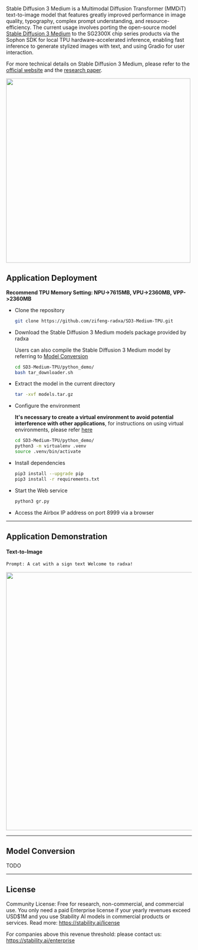 Stable Diffusion 3 Medium is a Multimodal Diffusion Transformer (MMDiT) text-to-image model that features greatly improved performance in image quality, typography, complex prompt understanding, and resource-efficiency. The current usage involves porting the open-source model [Stable Diffusion 3 Medium](https://huggingface.co/stabilityai/stable-diffusion-3-medium) to the SG2300X chip series products via the Sophon SDK for local TPU hardware-accelerated inference, enabling fast inference to generate stylized images with text, and using Gradio for user interaction.

For more technical details on Stable Diffusion 3 Medium, please refer to the [official website](https://stability.ai/news/stable-diffusion-3) and the [research paper](https://stability.ai/news/stable-diffusion-3-research-paper).

<img width="500" src="../../../../img/general-tutorial/tpu_ai/sd3_1.webp" />

## Application Deployment

**Recommend TPU Memory Setting: NPU->7615MB, VPU->2360MB, VPP->2360MB**

- Clone the repository

  ```bash
  git clone https://github.com/zifeng-radxa/SD3-Medium-TPU.git
  ```

- Download the Stable Diffusion 3 Medium models package provided by radxa

  Users can also compile the Stable Diffusion 3 Medium model by referring to [Model Conversion](#model-conversion)

  ```bash
  cd SD3-Medium-TPU/python_demo/
  bash tar_downloader.sh
  ```

- Extract the model in the current directory

  ```bash
  tar -xvf models.tar.gz
  ```

- Configure the environment

  **It's necessary to create a virtual environment to avoid potential interference with other applications**, for instructions on using virtual environments, please refer [here](../ai-tools/virtualenv_usage)

  ```bash
  cd SD3-Medium-TPU/python_demo/
  python3 -m virtualenv .venv
  source .venv/bin/activate
  ```

- Install dependencies

  ```bash
  pip3 install --upgrade pip
  pip3 install -r requirements.txt
  ```

- Start the Web service

  ```bash
  python3 gr.py
  ```

- Access the Airbox IP address on port 8999 via a browser

---

## Application Demonstration

#### Text-to-Image

```bash
Prompt: A cat with a sign text Welcome to radxa!
```

<img width="700" src="../../../../img/general-tutorial/tpu_ai/sd3_2.webp" />

---

## Model Conversion

TODO

---

## License

Community License: Free for research, non-commercial, and commercial use. You only need a paid Enterprise license if your yearly revenues exceed USD$1M and you use Stability AI models in commercial products or services. Read more: https://stability.ai/license

For companies above this revenue threshold: please contact us: https://stability.ai/enterprise
